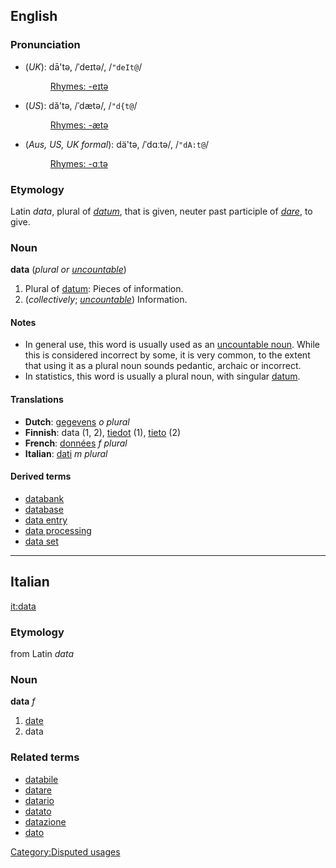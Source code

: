 ==English==
===Pronunciation===
*(''UK''): dā'tə, /ˈdeɪtə/, /<tt>"deIt@</tt>/
*:[[Rhymes:English:-eɪtə|Rhymes: -eɪtə]]
*(''US''): dă'tə, /ˈdætə/, /<tt>"d{t@</tt>/
*:[[Rhymes:English:-ætə|Rhymes: -ætə]]
*(''Aus, US, UK formal''): dä'tə, /ˈdɑːtə/, /<tt>"dA:t@</tt>/
*:[[Rhymes:English:-ɑːtə|Rhymes: -ɑːtə]]

===Etymology===
Latin ''data'', plural of ''[[datum#Latin|datum]]'', that is given, neuter past participle of ''[[dare#Latin|dare]]'', to give.

===Noun===
'''data''' (''plural or [[uncountable]]'')

# Plural of [[datum]]: Pieces of information.
# (''collectively''; ''[[uncountable]]'') Information.

====Notes====
*In general use, this word is usually used as an [[uncountable noun]].  While this is considered incorrect by some, it is very common, to the extent that using it as a plural noun sounds pedantic, archaic or incorrect.
*In statistics, this word is usually a plural noun, with singular [[datum]].
<!-- there is a strong move to hypercorrect this usage based on misapplied interpretation of the word's Latin origin. Correctors claim it's being misused as a singular noun though they are apparently oblivious to the fact that English has a concept of uncountable nouns. Few people would use the plural '''datas''' and both '''datum''' and '''several data''' sound pedantic, archaic, or wrong to some people.-->

====Translations====
*'''Dutch''': [[gegevens]] ''o plural''
*'''Finnish''': data (1, 2), [[tiedot]] (1), [[tieto]] (2)
*'''French''': [[données]] ''f plural''
*'''Italian''': [[dati]] ''m plural''

====Derived terms====
*[[databank]]
*[[database]]
*[[data entry]]
*[[data processing]]
*[[data set]]

----

==Italian==
[[it:data]]
===Etymology===
from Latin ''data''
===Noun===
'''data''' ''f''

# [[date]]
# data

===Related terms===
*[[databile]]
*[[datare]]
*[[datario]]
*[[datato]]
*[[datazione]]
*[[dato]]

[[Category:Disputed usages]]